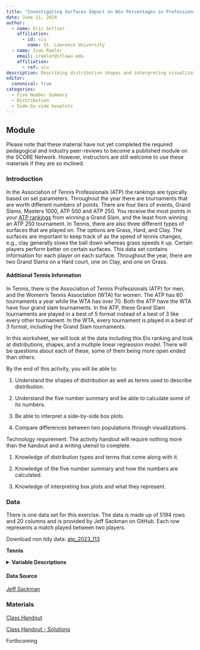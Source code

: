 ```yaml
---
title: "Investigating Surfaces Impact on Win Percentages in Professional Tennis"
date: June 11, 2024
author:
  - name: Eric Seltzer
    affiliation:
      - id: slu
        name: St. Lawrence University
  - name: Ivan Ramler
    email: iramler@stlawu.edu
    affiliation:
      - ref: slu
description: Describing distribution shapes and interpreting visualizations.
editor: 
  canonical: true
categories:
  - Five Number Summary
  - Distribution
  - Side-by-side boxplots
---
```


## Module

Please note that these material have not yet completed the required pedagogical and industry peer-reviews to become a published module on the SCORE Network. However, instructors are still welcome to use these materials if they are so inclined.

### Introduction

In the Association of Tennis Professionals (ATP) the rankings are typically based on set parameters. Throughout the year there are tournaments that are worth different numbers of points. There are four tiers of events, Grand Slams, Masters 1000, ATP 500 and ATP 250. You receive the most points in your [ATP rankings](https://en.wikipedia.org/wiki/ATP_rankings) from winning a Grand Slam, and the least from winning an ATP 250 tournament. In Tennis, there are also three different types of surfaces that are played on. The options are Grass, Hard, and Clay. The surfaces are important to keep track of as the speed of tennis changes, e.g., clay generally slows the ball down whereas grass speeds it up. Certain players perform better on certain surfaces. This data set contains information for each player on each surface. Throughout the year, there are two Grand Slams on a Hard court, one on Clay, and one on Grass.

#### Additional Tennis Information
In Tennis, there is the Association of Tennis Professionals (ATP) for men, and the Women's Tennis Association (WTA) for women. The ATP has 60 tournaments a year while the WTA has over 70. Both the ATP have the WTA have four grand slam tournaments. In the ATP, these Grand Slam tournaments are played in a best of 5 format instead of a best of 3 like every other tournament. In the WTA, every tournament is played in a best of 3 format, including the Grand Slam tournaments.

In this worksheet, we will look at the data including this Elo ranking and look at distributions, shapes, and a multiple linear regression model. There will be questions about each of these, some of them being more open ended than others.

::: {.callout-note collapse="true" title="Learning Objectives" appearance="minimal"}
By the end of this activity, you will be able to:

1.  Understand the shapes of distribution as well as terms used to describe distribution.

2.  Understand the five number summary and be able to calculate some of its numbers.

3.  Be able to interpret a side-by-side box plots.

4.  Compare differences between two populations through visualizations. 
:::

::: {.callout-note collapse="true" title="Methods" appearance="minimal"}
Technology requirement: The activity handout will require nothing more than the handout and a writing utensil to complete.

1.  Knowledge of distribution types and terms that come along with it.

2.  Knowledge of the five number summary and how the numbers are calculated.

3.  Knowledge of interpreting box plots and what they represent.
:::

### Data

There is one data set for this exercise. The data is made up of 5194 rows and 20 columns and is provided by Jeff Sackman on GitHub. Each row represents a match played between two players.

Download non tidy data: [atp_2023_113](data/atp_2023_113.csv)

**Tennis**

<details>

<summary><b>Variable Descriptions</b></summary>

| Variable           | Description                                           |
|--------------------|-------------------------------------------------------|
| tourney_name       | The name of the tournament                            |
| GS                 | Whether this tournament was a grand slam or not       |
| surface            | The type of surface that was played on for this match |
| result             | Whether this player was a winner or not               |
| player             | The name of the player                                |
| rank               | The ATP ranking of the player                         |
| hand               | The handedness of the player                          |
| height             | The height of the player (cm)                         |
| country            | The country the player is representing                |
| age                | The age of the player                                 |
| minutes            | How long the match was in minutes                     |
| numAces            | The number of aces                                    |
| numDF              | The number of double faults                           |
| servePoints        | The number of serve points                            |
| first_serve_won    | The number of serve points won                        |
| second_serve_won   | The number of second serve points won                 |
| serve_games_won    | The number of serve games won                         |
| first_serve_in     | The number of first serves in                         |
| break_points_saved | The number of break points saved                      |
| break_points_faced | The number of break points faced                      |

</details>

#### Data Source

[Jeff Sackman](https://github.com/JeffSackmann/tennis_atp){target="_blank"}

### Materials

[Class Handout](tennis_handout113.docx)

[Class Handout - Solutions](tennis_handout113_key.docx)

::: {.callout-note collapse="true" title="Conclusion" appearance="minimal"}
Forthcoming
:::
